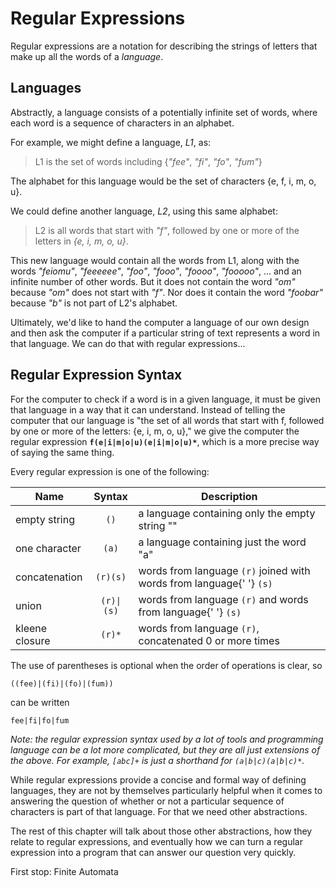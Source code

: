 # Regular Expressions

Regular expressions are a notation for describing the strings of letters
that make up all the words of a _language_.

## Languages

Abstractly, a language consists
of a potentially infinite set of words, where each word is a sequence
of characters in an alphabet.

For example, we might define a language, _L1_, as:

> L1 is the set of words including \{_"fee"_, _"fi"_, _"fo"_, _"fum"_\}

The alphabet for this language
would be the set of characters {e, f, i, m, o, u}.

We could define another language, _L2_, using this same alphabet:

> L2 is all words that start with _"f"_, followed by one or more of the
> letters in _{e, i, m, o, u}_.

This new language would contain all the words from L1,
along with the words _"feiomu"_, _"feeeeee"_,
_"foo"_, _"fooo"_, _"foooo"_, _"fooooo"_, ... and an infinite number
of other words. But it does not contain the word _"om"_ because _"om"_
does not start with _"f"_. Nor does it contain the word _"foobar"_ because
_"b"_ is not part of L2's alphabet.

Ultimately, we'd like to hand the computer a language of our own design
and then ask the computer if a particular string of text represents
a word in that language. We can do that with regular expressions...

## Regular Expression Syntax

For the computer to check if a word is in a given language,
it must be given that language in a way that it can understand.
Instead of telling the computer that our language is "the set of all
words that start with f, followed by one or more of the
letters: {e, i, m, o, u}," we give the computer the regular expression
**`f(e|i|m|o|u)(e|i|m|o|u)*`**, which is a more precise way of saying
the same thing.

Every regular expression is one of the following:

<table>
  <thead>
    <tr>
      <th>Name</th>
      <th>Syntax</th>
      <th>Description</th>
    </tr>
  </thead>
  <tbody>
    <tr>
      <td>empty string</td>
      <td align="center">
        <code>()</code>
      </td>
      <td>a language containing only the empty string ""</td>
    </tr>
    <tr>
      <td>one character</td>
      <td align="center">
        <code>(a)</code>
      </td>
      <td>a language containing just the word "a"</td>
    </tr>
    <tr>
      <td>concatenation</td>
      <td align="center">
        <code style={{ whiteSpace: 'nowrap' }}>(r)(s)</code>
      </td>
      <td>
        words from language <code>(r)</code> joined with words from language{' '}
        <code>(s)</code>
      </td>
    </tr>
    <tr>
      <td>union</td>
      <td align="center">
        <code style={{ whiteSpace: 'nowrap' }}>(r)|(s)</code>
      </td>
      <td>
        words from language <code>(r)</code> and words from language{' '}
        <code>(s)</code>
      </td>
    </tr>
    <tr>
      <td>kleene closure</td>
      <td align="center">
        <code style={{ whiteSpace: 'nowrap' }}>(r)*</code>
      </td>
      <td>
        words from language <code>(r)</code>, concatenated 0 or more times
      </td>
    </tr>
  </tbody>
</table>

The use of parentheses is optional when the order of operations is clear,
so

```
((fee)|(fi)|(fo)|(fum))
```

can be written

```
fee|fi|fo|fum
```

_Note: the regular expression syntax used by a lot of tools and programming language
can be a lot more complicated, but they are all just extensions of the above. For
example, `[abc]+` is just a shorthand for `(a|b|c)(a|b|c)*`._

While regular expressions provide a concise and formal way of defining languages,
they are not by themselves particularly helpful when it comes to answering the question
of whether or not a particular sequence of characters is part of that language.
For that we need other abstractions.

The rest of this chapter will talk about those other abstractions, how they relate
to regular expressions, and eventually how we can turn a regular expression into
a program that can answer our question very quickly.

First stop: Finite Automata
